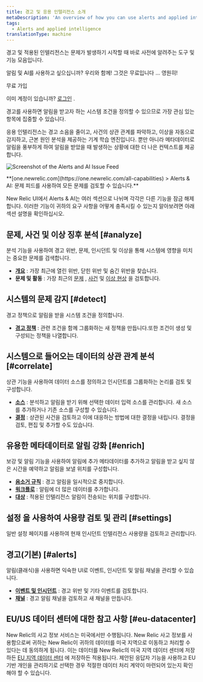 ```yaml
---
title: 경고 및 응용 인텔리전스 소개
metaDescription: 'An overview of how you can use alerts and applied intelligence to monitor your systems and be notified when things go wrong, and when they''re starting to go wrong.'
tags:
  - Alerts and applied intelligence
translationType: machine
---
```



경고 및 적용된 인텔리전스는 문제가 발생하기 시작할 때 바로 사전에 알려주는 도구 및 기능 모음입니다.

알림 및 AI를 사용하고 싶으십니까? 우리와 함께! 그것은 무료입니다 ... 영원히!

<ButtonGroup>
  <ButtonLink
    role="button"
    to="https://newrelic.com/signup"
    variant="primary"
  >
    무료 가입
  </ButtonLink>
</ButtonGroup>

이미 계정이 있습니까? [로그인](https://one.newrelic.com) .

경고를 사용하면 알림을 받고자 하는 시스템 조건을 정의할 수 있으므로 가장 관심 있는 항목에 집중할 수 있습니다.

응용 인텔리전스는 경고 소음을 줄이고, 사건의 상관 관계를 파악하고, 이상을 자동으로 감지하고, 근본 원인 분석을 제공하는 기계 학습 엔진입니다. 뿐만 아니라 메타데이터로 알림을 풍부하게 하여 알림을 받았을 때 발생하는 상황에 대한 더 나은 컨텍스트를 제공합니다.

<img
  title="The alerts and applied intelligence Issue Feed"
  alt="Screenshot of the Alerts and AI Issue Feed"
  src={accountsIssueFeedforOverviewPage}
/>

<figcaption>
  **[one.newrelic.com](https://one.newrelic.com/all-capabilities) > Alerts & AI: 문제 피드를 사용하여 모든 문제를 검토할 수 있습니다.**
</figcaption>

New Relic UI에서 Alerts & AI는 여러 섹션으로 나뉘며 각각은 다른 기능을 잠금 해제합니다. 이러한 기능이 귀하의 요구 사항을 어떻게 충족시킬 수 있는지 알아보려면 아래 섹션 설명을 확인하십시오.

## 문제, 사건 및 이상 징후 **분석** [#analyze]

분석 기능을 사용하여 경고 위반, 문제, 인시던트 및 이상을 통해 시스템에 영향을 미치는 중요한 문제를 검색합니다.

* **[개요](/docs/alerts-applied-intelligence/new-relic-alerts/get-started/alerts-ai-overview-page)** : 가장 최근에 열린 위반, 닫힌 위반 및 숨긴 위반을 찾습니다.
* **문제 및 활동** : 가장 최근의 [문제](/docs/alerts-applied-intelligence/new-relic-alerts/get-started/alerts-ai-overview-page/#issues) , [사건](/docs/alerts-applied-intelligence/new-relic-alerts/get-started/alerts-ai-overview-page/#incidents) 및 [이상 현상](/docs/alerts-applied-intelligence/new-relic-alerts/get-started/alerts-ai-overview-page/#anomalies) 을 검토합니다.

## 시스템의 문제 **감지** [#detect]

경고 정책으로 알림을 받을 시스템 조건을 정의합니다.

* **[경고 정책](/docs/alerts-applied-intelligence/new-relic-alerts/alert-policies/create-edit-or-find-alert-policy/)** : 관련 조건을 함께 그룹화하는 새 정책을 만듭니다.또한 조건이 생성 및 구성되는 정책을 나열합니다.

## 시스템으로 들어오는 데이터의 **상관 관계** 분석 [#correlate]

상관 기능을 사용하여 데이터 소스를 정의하고 인시던트를 그룹화하는 논리를 검토 및 구성합니다.

* **[소스](/docs/alerts-applied-intelligence/applied-intelligence/incident-intelligence/get-started-incident-intelligence/#1-configure-sources)** : 분석하고 알림을 받기 위해 선택한 데이터 입력 소스를 관리합니다. 새 소스를 추가하거나 기존 소스를 구성할 수 있습니다.
* **[결정](/docs/alerts-applied-intelligence/applied-intelligence/incident-intelligence/change-applied-intelligence-correlation-logic-decisions/)** : 상관된 사건을 검토하고 이에 대응하는 방법에 대한 결정을 내립니다. 결정을 검토, 편집 및 추가할 수도 있습니다.

## 유용한 메타데이터로 **알림** **강화** [#enrich]

보강 및 알림 기능을 사용하여 알림에 추가 메타데이터를 추가하고 알림을 받고 싶지 않은 시간을 예약하고 알림을 보낼 위치를 구성합니다.

* **[음소거 규칙](/docs/alerts-applied-intelligence/new-relic-alerts/alert-notifications/muting-rules-suppress-notifications/)** : 경고 알림을 일시적으로 중지합니다.
* **[워크플로](/docs/alerts-applied-intelligence/applied-intelligence/incident-workflows/incident-workflows/)** : 알림에 더 많은 데이터를 추가합니다.
* **[대상](/docs/alerts-applied-intelligence/applied-intelligence/incident-intelligence/get-started-incident-intelligence/#2-configure-destinations)** : 적용된 인텔리전스 알림이 전송되는 위치를 구성합니다.

## **설정** 을 사용하여 사용량 검토 및 관리 [#settings]

일반 설정 페이지를 사용하여 현재 인시던트 인텔리전스 사용량을 검토하고 관리합니다.

## **경고(기본)** [#alerts]

알림(클래식)을 사용하면 익숙한 UI로 이벤트, 인시던트 및 알림 채널을 관리할 수 있습니다.

* **[이벤트 및 인시던트](/docs/alerts-applied-intelligence/new-relic-alerts/alert-incidents/view-violation-event-details-incidents/)** : 경고 위반 및 기타 이벤트를 검토합니다.
* **[채널](/docs/alerts-applied-intelligence/new-relic-alerts/alert-notifications/notification-channels-control-where-send-alerts/)** : 경고 알림 채널을 검토하고 새 채널을 만듭니다.

## EU/US 데이터 센터에 대한 참고 사항 [#eu-datacenter]

New Relic의 사고 정보 서비스는 미국에서만 수행됩니다. New Relic 사고 정보를 사용함으로써 귀하는 New Relic이 귀하의 데이터를 미국 지역으로 이동하고 처리할 수 있다는 데 동의하게 됩니다. 이는 데이터를 New Relic의 미국 지역 데이터 센터에 저장하든 [EU 지역 데이터 센터](/docs/using-new-relic/welcome-new-relic/get-started/introduction-eu-region-data-center) 에 저장하든 적용됩니다. 제안된 응답자 기능을 사용하고 EU 기반 개인을 관리하기로 선택한 경우 적절한 데이터 처리 계약이 마련되어 있는지 확인해야 할 수 있습니다.